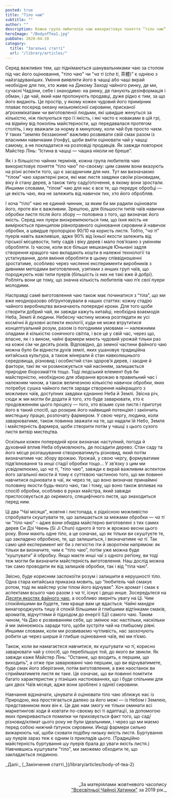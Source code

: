 ```yaml
---
posted: true
title: "Тіло чаю"
subtitle: ""
author: ""
description: Кожна група любителів чаю використовує поняття “тіло чаю” по-своєму – цим самим вони вказують на різні аспекти того, що є засадничим для них...
heroImage: "/BodyofTea1.jpg"
pubDate: 2020-04-20
category: 
  title: "Загальні статті"
  url: "/library/articles/"
---
```



Серед важливих тем, що піднімаються шанувальниками чаю за столом під час його оцінювання, "тіло чаю" чи “_ча ті_ (_cha ti_, 茶體)” є однією з найзгадуваніших. Уміння виявляти його в чашці або чаші вкрай необхідне для тих, хто живе на Дикому Заході чайного ринку, де ми, сучасні Чадзіни, себе і знаходимо: на ринку, де панують дезінформація і обман, і де чай, який нам пропонують продавці, дуже рідко є тим, за що його видають. Це простір, у якому кожен чудовий його примірник плаває посеред океану низькоякісної сировини, присканої аґрохемікатами чи виготовленої людьми, які швидше женуться за кількістю, ніж піклуються про її якість, і які часто є новаками в цій грі, на відміну від поколінь майстерности, що передавалася протягом століть, і яку вважали за норму в минулому, коли чай був просто чаєм. У таких “землях беззаконня” важливо розвивати свій смак разом із власними навичками (ґонфу), щоби вміти оцінювати чай у чашці самому, а не покладатися на розповіді продавців. Як завжди повторює Майстер Лінь: “Істина в чашці — чашка ніколи не бреше”.

Як і з більшістю чайних термінів, кожна група любителів чаю використовує поняття “тіло чаю” по-своєму: цим самим вони вказують на різні аспекти того, що є засадничим для них. Тут ми визначаємо “тілом” чаю характерні риси, які має листя завдяки своїм різновидам, віку й стану дерев, а також типу саду/оточення, в якому вони зростали. Иншими словами, “тілом” чаю для нас є все те, що передує обробці — це якість чаю, яка не залежить від навичок тих, хто його обробляв.

І хоча “тіло” чаю не єдиний чинник, за яким би ми радили оцінювати його, проте він є важливим. Зрештою, для більшости типів чаїв навички обробки листя після його збору — половина з того, що визначає його якість. Серед них пуери виокремлюються тим, що їхня якість не вимірюється принципом рівноправного оцінювання сировини й навичок обробки, а швидше пропорцією 90/10 на користь листя. Тобто, “_ча ті_” пуерів навіть важливіше, адже 90% від їхньої якости залежить від гірської місцевости, типу садів і віку дерев і мало пов’язано з умінням обробляти. Із часом, коли все більше мешканців Юньнані задля створення кращого чаю вкладають кошти в належні технології та устаткування, доля вміння обробляти в цьому співвідношенні зростатиме, особливо через численні експерименти виробників з дивними методами виготовлення, узятими з инших груп чаїв, що породжують нові типи пуерів (більшість із них не такі вже й добрі). Роблять вони це тому, що значна кількість любителів чаю п’є свої пуери молодими.

Насправді самé виготовлення чаю також має починатися з “тіла”, що ми вже неодноразово обґрунтовували в наших статтях: кожну стадію чайного виробництва визначають попередні кроки. Для того щоби створити добрий чай, як завжди кажуть китайці, необхідна взаємодія Неба, Землі й людини. Небесну частину можна розглядати як усі космічні й духовні аспекти екології, куди не може втрутитися концептуальний розум, разом із погодними умовами — належними опадами й кількістю сонячного світла, і все це у свій час, через що, власне, як і з вином, чайні фармери мають чудовий урожай тільки раз на кожні сім чи десять років. Відповідно, до земної частини файного чаю можна було би віднести духів землі, яких ушановує традиційна китайська культура, а також мінерали й стан навколишнього середовища, різновид і особистий стан здоров’я дерев, і заодне й фактори, такі як чи розмножується чай насінням, залишається природне біорозмаїття тощо. Тоді людський елемент був би майстерністю, необхідною для збирання врожаю в правильний час і належним чином, а також величезною кількістю навичок обробки, яких потребує сушка чайного листя заради створення найкращого з можливих чаїв, доступних завдяки єднанню Неба й Землі. Звісна річ, сюди ж ми могли би додати й того, хто буде заварювати, хто є продовженням цього процесу — того, хто візьме сухе листя і приготує його в такий спосіб, що розкриє його найвищий потенціял і закінчить мистецьку працю, розпочату фармером. У свою чергу, людина, коли заварюватиме, також повинна зважати на те, що надали їй Небо, Земля і майстерність фармера, щоби створити потім у чашці з цього сухого листя витвір мистецтва.

Оскільки кожен попередній крок визначає наступний, погода й духовний вплив Неба обумовлюють, де посадити дерево. Стан саду та його місце розташування створюватимуть різновид, який потім визначатиме час збору врожаю. Урожай, у свою чергу, формуватиме підв’ялювання та инші стадії обробки тощо... У зв’язку з цим ми усвідомлюємо, що _ча ті_, "тіло чаю", завжди є вкрай важливим аспектом його загальної якости й тому є суттєвою частиною того, що ми повинні навчитися оцінювати в чаї, як через те, що воно визначає принаймні половину якости будь-якого чаю, так і тому, що воно також впливає на спосіб обробки, особливо в руках майстра, який завжди пристосовується до окремого, специфічного листя, що знаходиться перед ним.

Ці два "Чаї місяця", жовтня і листопада, є рідкісною можливістю спробувати скуштувати те, що залишається за межами обробки — _ча ті_ чи "тіло чаю" – адже вони обидва майстерно виготовлені з тих самих дерев Си Дзі Чвень (Si Ji Chun) одного й того ж врожаю весни цього року. Вони мають одне тіло, а це означає, що як тільки ви скуштуєте те, що закладено обробкою, те, що залишиться, і визначатиме _ча ті_. Так само цей експеримент міг би з легкістю іти й зворотнім напрямом: як тільки ви визначите, чим є “тіло чаю”, потім уже можна буде “куштувати” й обробку. Якщо маєте инші чаї з одного реґіону, ви тоді теж могли би визначити майстерність виготовлення. Наш дослід можна так само проводити як від залишків обробки, так і від "тіла чаю".

Звісно, буде корисним заспокоїти розум і залишити в нерушності тіло. Одна стара китайська приказка мовить, що “любитель чай смакує ротом, тоді як майстер усім тілом його відчуває”. Хоч аромат і смак є аспектами всього чаю разом з _ча ті_, існує і дещо инше. Зосередьтеся на [Десяти якостях файного чаю](/library/gongfuchateatips/characteristics-of-fine-tea), а особливо зверніть увагу на Ці. Чим спокійнішими ви будете, тим краще вам це вдасться. Чайні мандри винагороджують тишу й спокій більшими й глибшими відтінками смаків, ароматів, відчуттями й підходом до енергії (Ці) самого чаю. Таким чином, Ча Дао є розвиванням себе, що змінює нас настільки, наскільки й ми змінюємось заради того, щоби зустріти чай на глибшому рівні. Иншими словами, коли ми розвиваємо чутливість, нас заохочують робити це через ширше й глибше оцінювання чаїв, які ми п’ємо.

Також, коли ви намагаєтеся навчитися, як куштувати _ча ті_, корисно заварювати чай у спосіб, що перебільшує той, до якого ви звикли. Як завжди каже Майстер Лінь: “Останнє, що входить, є першим, що виходить”, а отже при заварюванні чаю першим, що ви відчуватимете, буде смак його зберігання, потім виготовлення, а вже наостанок ви сприйматимете листя як таке. Це означає, що ви повинні помітити багато характеристик у пізніших настоюваннях, що і буде спільним для цих двох Чаїв місяця, адже вони зроблені з однієї сировини.

Навчання відзначати, цінувати й оцінювати тіло чаю зближує нас із Природою, яка простягається далеко за його межі — із Небом і Землею, представником яких він є. Це дає нам змогу не тільки оминати всі маркетингові ходи й ковтати по-своєму всі ті адаптації, за допомогою яких прикриваються помилки чи приховується факт того, що сад/різновид/клімат цього року не були ідеальними, і через що ми маємо перед собою нижчий ґатунок сировини. Иноді фармери сильно вижарюють чаї, щоби сховати подібну низьку якість листя. Буртування шу пуерів зараз теж є одним із прикладів цього. (Традиційно майстерність буртування шу пуерів брала до уваги якість листя.) Навчившись куштувати “тіло”, ми зможемо обходити те, що закладається людиною.

<section class="next-page">
  _Далі:_ [_Закінчення статті_](/library/articles/body-of-tea-2)
</section>

<p>&nbsp;</p>
<p align="right" style="font-size: 0.9rem;">_За матеріялами жовтневого часопису<br /><a title="globalteahut.org" href="http://www.globalteahut.org/" target="_blank" rel="noopener">"Всесвітньої Чайної Хатинки"</a>&nbsp;за 2019 рік._</p>
